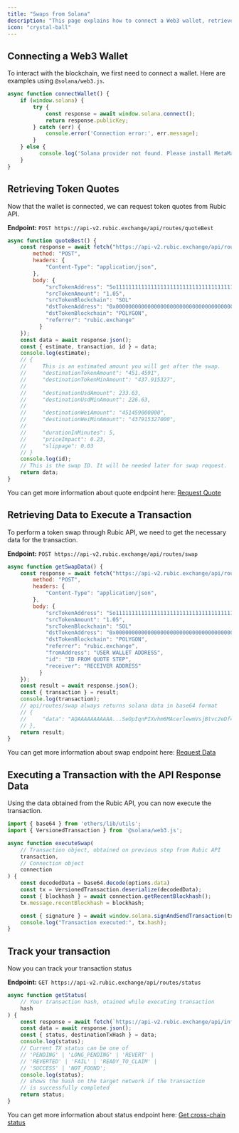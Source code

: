 ```yaml
---
title: "Swaps from Solana"
description: "This page explains how to connect a Web3 wallet, retrieve token quotes, approve tokens, and execute a transaction using Rubic API, with examples using @solana/web3.js."
icon: "crystal-ball"
---
```


## Connecting a Web3 Wallet

To interact with the blockchain, we first need to connect a wallet. Here are examples using `@solana/web3.js`.

```javascript
async function connectWallet() {
    if (window.solana) {
        try {
            const response = await window.solana.connect();
            return response.publicKey;
        } catch (err) {
            console.error('Connection error:', err.message);
        }
    } else {
          console.log('Solana provider not found. Please install MetaMask');
    }
}
```

## Retrieving Token Quotes

Now that the wallet is connected, we can request token quotes from Rubic API.

**Endpoint:** `POST https://api-v2.rubic.exchange/api/routes/quoteBest`

```javascript
async function quoteBest() {
    const response = await fetch("https://api-v2.rubic.exchange/api/routes/quoteBest", {
        method: "POST",
        headers: {
            "Content-Type": "application/json",
        },
        body: {
            "srcTokenAddress": "So11111111111111111111111111111111111111111",
            "srcTokenAmount": "1.05",
            "srcTokenBlockchain": "SOL"
            "dstTokenAddress": "0x0000000000000000000000000000000000000000",
            "dstTokenBlockchain": "POLYGON",
            "referrer": "rubic.exchange"
          }
    });
    const data = await response.json();
    const { estimate, transaction, id } = data;
    console.log(estimate);
    // {
    //     This is an estimated amount you will get after the swap.
    //     "destinationTokenAmount": "451.4591",
    //     "destinationTokenMinAmount": "437.915327",
    //
    //     "destinationUsdAmount": 233.63,
    //     "destinationUsdMinAmount": 226.63,
    //
    //     "destinationWeiAmount": "451459000000",
    //     "destinationWeiMinAmount": "437915327000",
    //
    //     "durationInMinutes": 5,
    //     "priceImpact": 0.23,
    //     "slippage": 0.03
    // }
    console.log(id);
    // This is the swap ID. It will be needed later for swap request.
    return data;
}
```

You can get more information about quote endpoint here:
[Request Quote](https://dev-docs.rubic.exchange/docs/api-docs/request-quote)

## Retrieving Data to Execute a Transaction

To perform a token swap through Rubic API, we need to get the necessary data for the transaction.

**Endpoint:** `POST https://api-v2.rubic.exchange/api/routes/swap`

```javascript
async function getSwapData() {
    const response = await fetch("https://api-v2.rubic.exchange/api/routes/swap", {
        method: "POST",
        headers: {
            "Content-Type": "application/json",
        },
        body: {
            "srcTokenAddress": "So11111111111111111111111111111111111111111",
            "srcTokenAmount": "1.05",
            "srcTokenBlockchain": "SOL"
            "dstTokenAddress": "0x0000000000000000000000000000000000000000",
            "dstTokenBlockchain": "POLYGON",
            "referrer": "rubic.exchange",
            "fromAddress": "USER WALLET ADDRESS",
            "id": "ID FROM QUOTE STEP",
            "receiver": "RECEIVER ADDRESS"
          }
    });
    const result = await response.json();
    const { transaction } = result;
    console.log(transaction);
    // api/routes/swap always returns solana data in base64 format
    // {
    //     "data": "AQAAAAAAAAAAA...SeOpIqnPIXvhm6MAcerlewmVsjBtvc2eDf4gKc2g==",
    // },
    return result;
}
```

You can get more information about swap endpoint here:
[Request Data](https://dev-docs.rubic.exchange/docs/api-docs/request-data)

## Executing a Transaction with the API Response Data

Using the data obtained from the Rubic API, you can now execute the transaction.

```javascript
import { base64 } from 'ethers/lib/utils';
import { VersionedTransaction } from '@solana/web3.js';

async function executeSwap(
    // Transaction object, obtained on previous step from Rubic API
    transaction,
    // Connection object
    connection
) {
    const decodedData = base64.decode(options.data)
    const tx = VersionedTransaction.deserialize(decodedData);
    const { blockhash } = await connection.getRecentBlockhash();
    tx.message.recentBlockhash = blockhash;

    const { signature } = await window.solana.signAndSendTransaction(tx);
    console.log("Transaction executed:", tx.hash);
}
```

## Track your transaction

Now you can track your transaction status

**Endpoint:** `GET https://api-v2.rubic.exchange/api/routes/status`

```javascript
async function getStatus(
    // Your transaction hash, otained while executing transaction
    hash
) {
    const response = await fetch(`https://api-v2.rubic.exchange/api/info/status?srcTxHash=${hash}`);
    const data = await response.json();
    const { status, destinationTxHash } = data;
    console.log(status);
    // Current TX status can be one of
    // 'PENDING' | 'LONG_PENDING' | 'REVERT' |
    // 'REVERTED' | 'FAIL' | 'READY_TO_CLAIM' |
    // 'SUCCESS' | 'NOT_FOUND';
    console.log(status);
    // shows the hash on the target network if the transaction
    // is successfully completed
    return status;
}
```

You can get more information about status endpoint here:
[Get cross-chain status](https://dev-docs.rubic.exchange/docs/api-docs/get-crosschain-status)